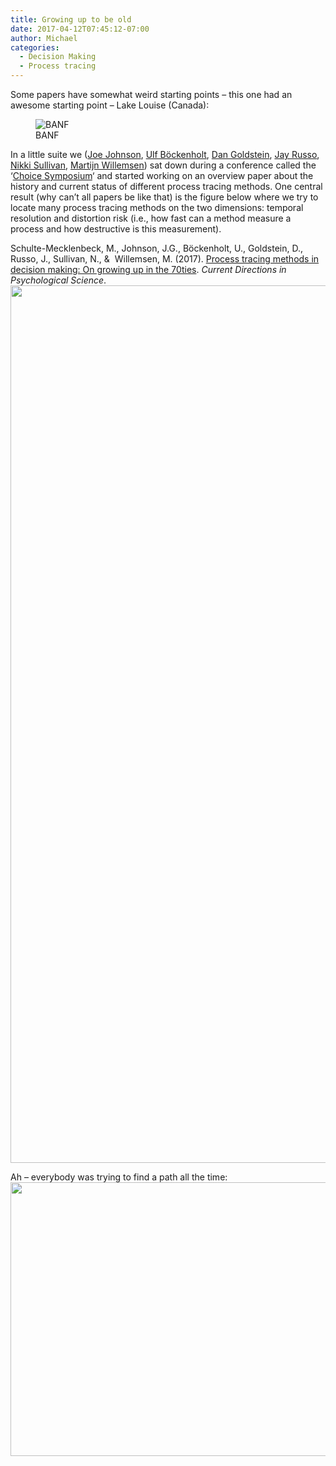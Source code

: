 ```yaml
---
title: Growing up to be old
date: 2017-04-12T07:45:12-07:00
author: Michael
categories:
  - Decision Making
  - Process tracing
---
```

Some papers have somewhat weird starting points &#8211; this one had an awesome starting point &#8211; Lake Louise (Canada):

![BANF](_images/lakelouise.png){#fig-exp1}

In a little suite we ([Joe Johnson](https://miamioh.edu/cas/academics/departments/psychology/about/current-faculty-staff/johnson-joseph/index.html), [Ulf Böckenholt](http://www.kellogg.northwestern.edu/faculty/directory/bockenholt_ulf.aspx), [Dan Goldstein](http://www.dangoldstein.com), [Jay Russo](http://www.johnson.cornell.edu/Faculty-And-Research/Profile?id=jer9), [Nikki Sullivan](https://sites.duke.edu/huettellab/post-doc-nikki-sullivan/), [Martijn Willemsen](https://www.tue.nl/en/university/departments/industrial-engineering-innovation-sciences/the-department/staff/detail/ep/e/d/ep-uid/19980508/)) sat down during a conference called the &#8216;[Choice Symposium](https://www.choicesymposium.com/)&#8216; and started working on an overview paper about the history and current status of different process tracing methods. One central result (why can&#8217;t all papers be like that) is the figure below where we try to locate many process tracing methods on the two dimensions: temporal resolution and distortion risk (i.e., how fast can a method measure a process and how destructive is this measurement).

Schulte-Mecklenbeck, M., Johnson, J.G., Böckenholt, U., Goldstein, D., Russo, J., Sullivan, N., &  Willemsen, M. (2017). <a href = 'https://doi.org/10.1177/0963721417708229'>Process tracing methods in decision making: On growing up in the 70ties</a>. _Current Directions in Psychological Science_.<img class="aligncenter size-full wp-image-503" src="/uploads//2017/04/40years.png" alt="" width="2496" height="1404" srcset="2017/04/40years.png 2496w, 2017/04/40years-300x169.png 300w, 2017/04/40years-768x432.png 768w, 2017/04/40years-1024x576.png 1024w, 2017/04/40years-889x500.png 889w, 2017/04/40years-500x281.png 500w" sizes="(max-width: 2496px) 100vw, 2496px" />

Ah &#8211; everybody was trying to find a path all the time:<img class="aligncenter size-large wp-image-506" src="/uploads//2017/04/lost-1024x768.jpg" alt="" width="584" height="438" srcset="2017/04/lost-1024x768.jpg 1024w, 2017/04/lost-300x225.jpg 300w, 2017/04/lost-768x576.jpg 768w, 2017/04/lost-667x500.jpg 667w, 2017/04/lost-500x375.jpg 500w" sizes="(max-width: 584px) 100vw, 584px" />

&nbsp;

&nbsp;

&nbsp;
